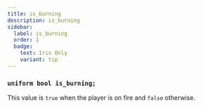 ```yaml
---
title: is_burning
description: is_burning
sidebar:
  label: is_burning
  order: 1
  badge:
    text: Iris Only
    variant: tip
---
```


### `uniform bool is_burning;`

This value is `true` when the player is on fire and `false` otherwise.
